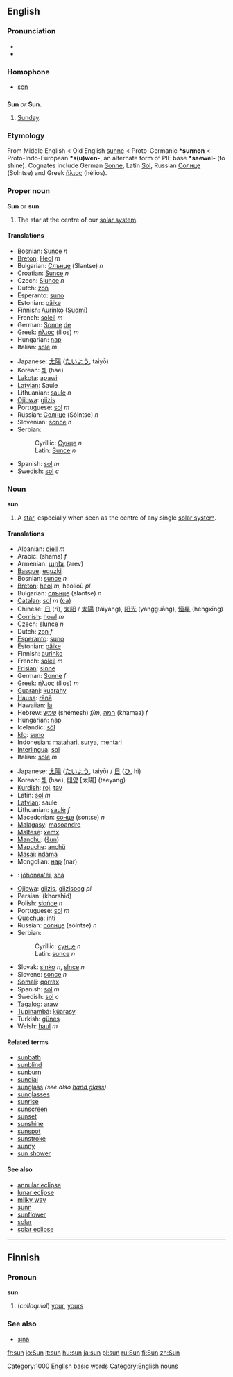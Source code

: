 ==English==
{{wikipedia}}
===Pronunciation===
*{{AHD|/sŭn/}}
*{{SAMPA|/sVn/}}
===Homophone===
*[[son]]

==={{abbreviation}}===
'''Sun''' ''or'' '''Sun.'''
# [[Sunday]].

===Etymology===
From Middle English < Old English [[sunne]] < Proto-Germanic '''*sunnon''' < Proto-Indo-European '''*s(u)wen-''', an alternate form of PIE base '''*saewel-''' (to shine). Cognates include German [[Sonne]], Latin [[Sol]], Russian [[Солнце]] (Solntse) and Greek [[ήλιος]] (hélios).

===Proper noun===
'''Sun''' or '''sun'''
# The star at the centre of our [[solar system]].

====Translations====
{{top}}
*Bosnian: [[Sunce]] ''n''
*[[Breton]]: [[Heol]] ''m''
*Bulgarian: [[Слънце]] (Sləntse) ''n''
*Croatian: [[Sunce]] ''n''
*Czech: [[Slunce]] ''n''
*Dutch: [[zon]]
*Esperanto: [[suno]]
*Estonian: [[päike]]
*Finnish: [[Aurinko]] ([[:fi:Aurinko|Suomi]])
*French: [[soleil]] ''m''
*German: [[Sonne]] [[:de:Sonne|de]]
*Greek: [[ήλιος]] (ílios) ''m''
*Hungarian: [[nap]]
*Italian: [[sole]] ''m''
{{mid}}
*Japanese: [[太陽]] ([[たいよう]], taiyō)
*Korean: [[해]] (hae)
*[[Lakota]]: [[apawi]]
*[[Latvian]]: Saule
*Lithuanian: [[saulė]] ''n''
*[[Ojibwa]]: [[giizis]]
*Portuguese: [[sol]] ''m''
*Russian: [[Солнце]] (Sólntse) ''n''
*Slovenian: [[sonce]] ''n''
*Serbian:
*:Cyrillic: [[Сунце]] ''n''
*:Latin: [[Sunce]] ''n''
*Spanish: [[sol]] ''m''
*Swedish: [[sol]] ''c''
{{bottom}}

===Noun===
'''sun'''
# A [[star]], especially when seen as the centre of any single [[solar system]].

====Translations====
{{top}}
*Albanian: [[diell]] ''m''
*Arabic: {{ARchar|[[شمس]]}} (shams) ''f''
*Armenian: [[արեւ]] (arev)
*[[Basque]]: [[eguzki]]
*Bosnian: [[sunce]] ''n''
*[[Breton]]: [[heol]] ''m'', heolioù ''pl''
*Bulgarian: [[слънце]] (sləntse) ''n''
*[[Catalan]]: [[sol]] ''m'' [[:ca:sol|(ca)]]
*Chinese: [[日]] (rì), [[太阳]] / [[太陽]] (tàiyáng), [[阳光]] (yángguāng), [[恒星]] (héngxīng)
*[[Cornish]]: [[howl]] ''m''
*Czech: [[slunce]]  ''n''
*Dutch: [[zon]] ''f''
*[[Esperanto]]: [[suno]]
*Estonian: [[päike]]
*Finnish: [[aurinko]]
*French: [[soleil]] ''m''
*[[Frisian]]: [[sinne]]
*German: [[Sonne]] ''f''
*Greek: [[ήλιος]] (ílios) ''m''
*[[Guaraní]]: [[kuarahy]]
*[[Hausa]]: [[rānā]]
*Hawaiian: [[la]]
*Hebrew: [[שמש]] (shémesh) ''f/m'', [[חמה]] (khamaa) ''f''
*Hungarian: [[nap]]
*Icelandic: [[sól]]
*[[Ido]]: [[suno]]
*Indonesian: [[matahari]], [[surya]], [[mentari]]
*[[Interlingua]]: [[sol]]
*Italian: [[sole]] ''m''
{{mid}}
*Japanese: [[太陽]] ([[たいよう]], taiyō) / [[日]] ([[ひ]], hi)
*Korean: [[해]] (hae), [[태양]] [太陽] (taeyang)
*[[Kurdish]]: [[roj]], [[tav]]
*Latin: [[sol]] ''m''
*[[Latvian]]: saule
*Lithuanian: [[saulė]] ''f''
*Macedonian: [[сонце]] (sontse) ''n''
*[[Malagasy]]: [[masoandro]]
*[[Maltese]]: [[xemx]]
*[[Manchu]]: ([[šun]])
*[[Mapuche]]: [[anchü]]
*[[Masai]]: [[ndama]]
*Mongolian: [[нар]] (nar)
*{{nv}}: [[jóhonaa'éí]], [[shá]]
*[[Ojibwa]]: [[giizis]], [[giizisoog]] ''pl''
*Persian: {{FAchar|[[خورشید]]}} (khorshid)
*Polish: [[słońce]] ''n''
*Portuguese: [[sol]] ''m''
*[[Quechua]]: [[inti]]
*Russian: [[солнце]] (sólntse) ''n''
*Serbian:
*:Cyrillic: [[сунце]] ''n''
*:Latin: [[sunce]] ''n''
*Slovak: [[slnko]] ''n'', [[slnce]] ''n''
*Slovene: [[sonce]] ''n''
*[[Somali]]: [[qorrax]]
*Spanish: [[sol]] ''m''
*Swedish: [[sol]] ''c''
*[[Tagalog]]: [[araw]]
*[[Tupinambá]]: [[kûarasy]]
*Turkish: [[güneş]]
*Welsh: [[haul]] ''m''
{{bottom}}

====Related terms====
*[[sunbath]]
*[[sunblind]]
*[[sunburn]]
*[[sundial]]
*[[sunglass]] ''(see also [[hand glass]])''
*[[sunglasses]]
*[[sunrise]]
*[[sunscreen]]
*[[sunset]]
*[[sunshine]]
*[[sunspot]]
*[[sunstroke]]
*[[sunny]]
*[[sun shower]]

====See also====
*[[annular eclipse]]
*[[lunar eclipse]]
*[[milky way]]
*[[sunn]]
*[[sunflower]]
*[[solar]]
*[[solar eclipse]]


----
[[Category:1000 English basic words]]
[[Category:English nouns]]

==Finnish==
===Pronoun===
'''sun'''

#(''colloquial'') [[your]], [[yours]]

===See also===
*[[sinä]]

[[fr:sun]]
[[io:Sun]]
[[it:sun]]
[[hu:sun]]
[[ja:sun]]
[[pl:sun]]
[[ru:Sun]]
[[fi:Sun]]
[[zh:Sun]]